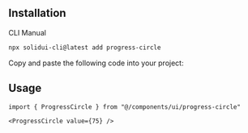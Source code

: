 <MDXHeader
  title="Progress Circle"
  description="Visual element to indicate progress, performance, or status represented in a circular shape."
/>

<ComponentPreview name="progress-circle-demo" />

## Installation

<Tabs defaultValue="cli">

<TabsList>
  <TabsTrigger value="cli">CLI</TabsTrigger>
  <TabsTrigger value="manual">Manual</TabsTrigger>
</TabsList>

<TabsContent value="cli">

```bash
npx solidui-cli@latest add progress-circle
```

</TabsContent>

<TabsContent value="manual">
<Steps>

<Step>Copy and paste the following code into your project: </Step>

<ComponentSource name="progress-circle" />

</Steps>
</TabsContent>

</Tabs>

## Usage

```tsx
import { ProgressCircle } from "@/components/ui/progress-circle"
```

```tsx
<ProgressCircle value={75} />
```
